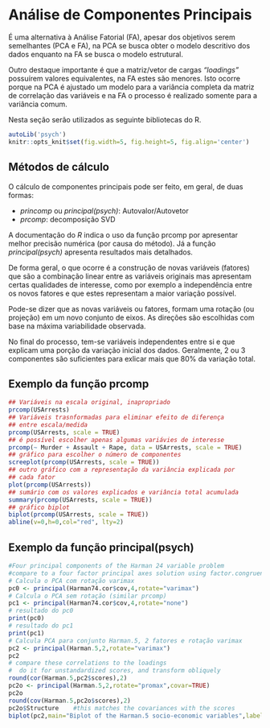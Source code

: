 # Análise de Componentes Principais {#PCA}

É uma alternativa à Análise Fatorial (FA), apesar dos objetivos serem semelhantes (PCA e FA), na PCA se busca obter o modelo descritivo dos dados enquanto na FA se busca o modelo estrutural. 

Outro destaque importante é que a matriz/vetor de cargas _"loadings"_ possuírem valores equivalentes, na FA estes são menores. Isto ocorre porque na PCA é ajustado um modelo para a variância completa da matriz de correlação das variáveis e na FA o processo é realizado somente para a variância comum.

Nesta seção serão utilizados as seguinte bibliotecas do R.
```r
autoLib('psych')
knitr::opts_knit$set(fig.width=5, fig.height=5, fig.align='center')
```

## Métodos de cálculo

O cálculo de componentes principais pode ser feito, em geral, de duas formas:

- *princomp* ou *principal(psych)*: Autovalor/Autovetor
- *prcomp*: decomposição SVD  

A documentação do _R_ indica o uso da função prcomp por apresentar melhor precisão numérica (por causa do método). Já a função _principal(psych)_ apresenta resultados mais detalhados.

De forma geral, o que ocorre é a construção de novas variáveis (fatores) que são a combinação linear entre as variáveis originais mas apresentam certas qualidades de interesse, como por exemplo a independência entre os novos fatores e que estes representam a maior variação possível.

Pode-se dizer que as novas variáveis ou fatores, formam uma rotação (ou projeção) em um novo conjunto de eixos. As direções são escolhidas com base na máxima variabilidade observada.

No final do processo, tem-se variáveis independentes entre si e que explicam uma porção da variação inicial dos dados. Geralmente, 2 ou 3 componentes são suficientes para exlicar mais que $80\%$ da variação total.

## Exemplo da função prcomp

```r
## Variáveis na escala original, inapropriado
prcomp(USArrests) 
## Variáveis trasnformadas para eliminar efeito de diferença
## entre escala/medida
prcomp(USArrests, scale = TRUE)
## é possível escolher apenas algumas variávies de interesse
prcomp(~ Murder + Assault + Rape, data = USArrests, scale = TRUE)
## gráfico para escolher o número de componentes
screeplot(prcomp(USArrests, scale = TRUE))
## outro gráfico com a representação da variância explicada por 
## cada fator
plot(prcomp(USArrests))
## sumário com os valores explicados e variância total acumulada
summary(prcomp(USArrests, scale = TRUE))
## gráfico biplot
biplot(prcomp(USArrests, scale = TRUE))
abline(v=0,h=0,col="red", lty=2)
```

## Exemplo da função principal(psych)

```r
#Four principal components of the Harman 24 variable problem
#compare to a four factor principal axes solution using factor.congruence
# Calcula o PCA com rotação varimax
pc0 <- principal(Harman74.cor$cov,4,rotate="varimax")
# Calcula o PCA sem rotação (similar prcomp)
pc1 <- principal(Harman74.cor$cov,4,rotate="none")
# resultado do pc0
print(pc0)
# resultado do pc1
print(pc1)
# Calcula PCA para conjunto Harman.5, 2 fatores e rotação varimax
pc2 <- principal(Harman.5,2,rotate="varimax")
pc2
# compare these correlations to the loadings 
#  do it for unstandardized scores, and transform obliquely
round(cor(Harman.5,pc2$scores),2)  
pc2o <- principal(Harman.5,2,rotate="promax",covar=TRUE)
pc2o
round(cov(Harman.5,pc2o$scores),2) 
pc2o$Structure    #this matches the covariances with the scores
biplot(pc2,main="Biplot of the Harman.5 socio-economic variables",labels=paste0(1:12))
```


